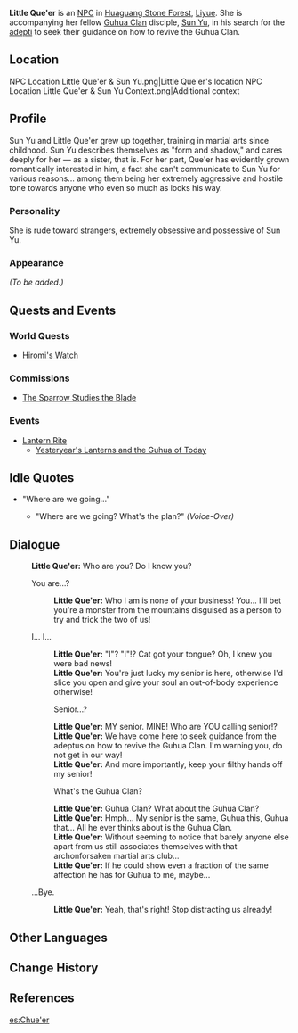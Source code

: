 {{Meta
<!-- REMOVE THIS TEMPLATE AFTER ADDING MISSING INFO -->
|missing_NPC_profile  = yes
}}
{{Character Infobox
|image            = NPC Little Que'er.png
|region           = Liyue
|affiliation      = Guhua Clan
|title            = Guhua Disciple
|type             = NPC
}}
'''Little Que'er''' {{Lang|zh=小雀儿|zh_rm=Xiǎo Què'ér}} is an [[NPC]] in [[Huaguang Stone Forest]], [[Liyue]]. She is accompanying her fellow [[Guhua Clan]] disciple, [[Sun Yu]], in his search for the [[adepti]] to seek their guidance on how to revive the Guhua Clan.

==Location==
<gallery hideaddbutton="true" captionalign="center">
NPC Location Little Que'er & Sun Yu.png|Little Que'er's location
NPC Location Little Que'er & Sun Yu Context.png|Additional context
</gallery>

==Profile==
Sun Yu and Little Que'er grew up together, training in martial arts since childhood. Sun Yu describes themselves as "form and shadow," and cares deeply for her &mdash; as a sister, that is. For her part, Que'er has evidently grown romantically interested in him, a fact she can't communicate to Sun Yu for various reasons... among them being her extremely aggressive and hostile tone towards anyone who even so much as looks his way.

===Personality===
She is rude toward strangers, extremely obsessive and possessive of Sun Yu.

===Appearance===
''(To be added.)''

==Quests and Events==
===World Quests===
* [[Hiromi's Watch]]

===Commissions===
* [[The Sparrow Studies the Blade]]

===Events===
* [[Lantern Rite]]
** [[Yesteryear's Lanterns and the Guhua of Today]]

==Idle Quotes==
* "Where are we going..."
** {{A|VO Little Que'er 01.ogg}} "Where are we going? What's the plan?" ''(Voice-Over)''

==Dialogue==
{{Dialogue start}}
:'''Little Que'er:''' Who are you? Do I know you?
:{{DIcon}} You are...?
::'''Little Que'er:''' Who I am is none of your business! You... I'll bet you're a monster from the mountains disguised as a person to try and trick the two of us!
:{{DIcon}} I... I...
::'''Little Que'er:''' "I"? "I"!? Cat got your tongue? Oh, I knew you were bad news!
::'''Little Que'er:''' You're just lucky my senior is here, otherwise I'd slice you open and give your soul an out-of-body experience otherwise!
::{{DIcon}} Senior...?
::'''Little Que'er:''' MY senior. MINE! Who are YOU calling senior!?
::'''Little Que'er:''' We have come here to seek guidance from the adeptus on how to revive the Guhua Clan. I'm warning you, do not get in our way!
::'''Little Que'er:''' And more importantly, keep your filthy hands off my senior!
::{{DIcon}} What's the Guhua Clan?
::'''Little Que'er:''' Guhua Clan? What about the Guhua Clan?
::'''Little Que'er:''' Hmph... My senior is the same, Guhua this, Guhua that... All he ever thinks about is the Guhua Clan.
::'''Little Que'er:''' Without seeming to notice that barely anyone else apart from us still associates themselves with that archonforsaken martial arts club...
::'''Little Que'er:''' If he could show even a fraction of the same affection he has for Guhua to me, maybe...
:{{DIcon}} ...Bye.
::'''Little Que'er:''' Yeah, that's right! Stop distracting us already!
{{Dialogue end}}

==Other Languages==
{{Other Languages
|default_hidden = 1
|en      = Little Que'er
|zhs     = 小雀儿
|zhs_rm  = Xiǎo Què'ér
|zht     = 小雀兒
|zht_rm  = Xiǎo Què'ér
<!-- |zh_tl   = Little Sparrow -->
|ja      = 小鳥
|ja_rm   = Kotori{{Assumed}}
<!-- |ja_tl   = Little Bird -->
|ko      = {{tt|소작아|小雀兒}}
|ko_rm   = Sojak-a
|es      = Chue'er
|fr      = Que'er
|ru      = Цю Эр
|th      = Que'er
|vi      = Bé Que'er
<!-- |vi_tl   = Little Que'er -->
|de      = Kleine Que’er
<!-- |de_tl   = Little Que'er -->
|id      = Little Que'er
|pt      = Pequena Que'er
<!-- |pt_tl   = Little Que'er -->
}}

==Change History==
{{Change History|1.0}}

==References==
{{Reflist}}

[[es:Chue'er]]